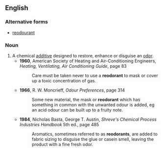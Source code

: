 ==English==
===Alternative forms===
* [[reodourant]] {{qualifier|very rare}}

===Noun===
{{en-noun}}
# A chemical [[additive]] designed to restore, enhance or disguise an [[odor]].
#* '''1960''', American Society of Heating and Air-Conditioning Engineers, ''Heating, Ventilating, Air Conditioning Guide'', page 83
#*: Care must be taken never to use a '''reodorant''' to mask or cover up a toxic concentration of gas. 
#* '''1966''', R. W. Moncrieff, ''Odour Preferences'', page 314
#*: Some new material, the mask or '''reodorant''' which has something in common with the unwanted odour is added, eg an acid odour can be built up to a fruity note.
#* '''1984''', Nicholas Basta, George T. Austin, ''Shreve's Chemical Process Industries Handbook'' 5th ed., page 485
#*: Aromatics, sometimes referred to as '''reodorants''', are added to fabric sizing to disguise the glue or casein smell, leaving the product with a fine fresh odor.